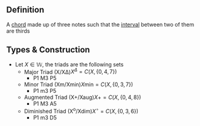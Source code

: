 == Definition ==
A [[chord]] made up of three notes such that the [[interval]] between two of them are thirds

== Types & Construction ==

* Let <math>X \in \mathbb{W}</math>, the triads are the following sets
** Major Triad (X/XΔ)<math display="block">X^\Delta = C\left(X,\{ 0, 4, 7 \right\})</math>
*** P1 M3 P5
** Minor Triad (Xm/Xmin)<math display="block">X \text{min} = C(X,\left\{ 0, 3, 7 \right\})</math>
*** P1 m3 P5
** Augmented Triad (X+/Xaug)<math display="block">X{+} = C(X, \left\{ 0, 4, 8 \right\} )</math>
*** P1 M3 A5
** Diminished Triad (X<sup>o</sup>/Xdim)<math display="block">X^\circ = C(X, \left\{ 0, 3, 6 \right\})</math>
*** P1 m3 D5

{{Knowledge Metadata|Chords|Definition}}